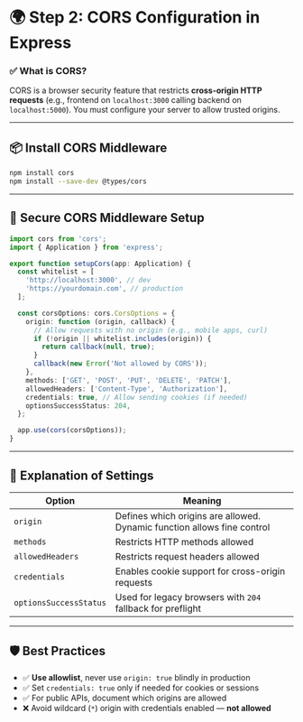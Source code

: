 # 🌍 Step 2: CORS Configuration in Express

### ✅ What is CORS?

CORS is a browser security feature that restricts **cross-origin HTTP requests** (e.g., frontend on `localhost:3000` calling backend on `localhost:5000`). You must configure your server to allow trusted origins.

---

## 📦 Install CORS Middleware

```bash
npm install cors
npm install --save-dev @types/cors
```

---

## 🔐 Secure CORS Middleware Setup

```ts
import cors from 'cors';
import { Application } from 'express';

export function setupCors(app: Application) {
  const whitelist = [
    'http://localhost:3000', // dev
    'https://yourdomain.com', // production
  ];

  const corsOptions: cors.CorsOptions = {
    origin: function (origin, callback) {
      // Allow requests with no origin (e.g., mobile apps, curl)
      if (!origin || whitelist.includes(origin)) {
        return callback(null, true);
      }
      callback(new Error('Not allowed by CORS'));
    },
    methods: ['GET', 'POST', 'PUT', 'DELETE', 'PATCH'],
    allowedHeaders: ['Content-Type', 'Authorization'],
    credentials: true, // Allow sending cookies (if needed)
    optionsSuccessStatus: 204,
  };

  app.use(cors(corsOptions));
}
```

---

## 🧠 Explanation of Settings

| Option                 | Meaning                                                                 |
| ---------------------- | ----------------------------------------------------------------------- |
| `origin`               | Defines which origins are allowed. Dynamic function allows fine control |
| `methods`              | Restricts HTTP methods allowed                                          |
| `allowedHeaders`       | Restricts request headers allowed                                       |
| `credentials`          | Enables cookie support for cross-origin requests                        |
| `optionsSuccessStatus` | Used for legacy browsers with `204` fallback for preflight              |

---

## 🛡 Best Practices

- ✅ **Use allowlist**, never use `origin: true` blindly in production
- ✅ Set `credentials: true` only if needed for cookies or sessions
- ✅ For public APIs, document which origins are allowed
- ❌ Avoid wildcard (`*`) origin with credentials enabled — **not allowed**
